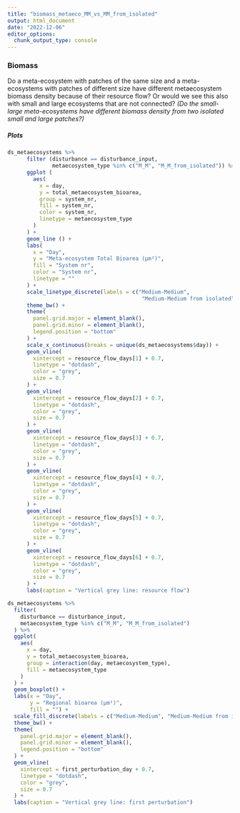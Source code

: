 ```yaml
---
title: "biomass_metaeco_MM_vs_MM_from_isolated"
output: html_document
date: "2022-12-06"
editor_options: 
  chunk_output_type: console
---
```


### Biomass

Do a meta-ecosystem with patches of the same size and a meta-ecosystems with patches of different size have different metaecosystem biomass density because of their resource flow? Or would we see this also with small and large ecosystems that are not connected? *(Do the small-large meta-ecosystems have different biomass density from two isolated small and large patches?)*

##### Plots

```r
ds_metaecosystems %>%
      filter (disturbance == disturbance_input,
              metaecosystem_type %in% c("M_M", "M_M_from_isolated")) %>%
      ggplot (
        aes(
          x = day,
          y = total_metaecosystem_bioarea,
          group = system_nr,
          fill = system_nr,
          color = system_nr,
          linetype = metaecosystem_type
        )
      ) +
      geom_line () +
      labs(
        x = "Day",
        y = "Meta-ecosystem Total Bioarea (µm²)",
        fill = "System nr",
        color = "System nr",
        linetype = ""
      ) +
      scale_linetype_discrete(labels = c("Medium-Medium",
                                          "Medium-Medium from isolated")) +
      theme_bw() +
      theme(
        panel.grid.major = element_blank(),
        panel.grid.minor = element_blank(),
        legend.position = "bottom"
      ) +
      scale_x_continuous(breaks = unique(ds_metaecosystems$day)) +
      geom_vline(
        xintercept = resource_flow_days[1] + 0.7,
        linetype = "dotdash",
        color = "grey",
        size = 0.7
      ) +
      geom_vline(
        xintercept = resource_flow_days[2] + 0.7,
        linetype = "dotdash",
        color = "grey",
        size = 0.7
      ) +
      geom_vline(
        xintercept = resource_flow_days[3] + 0.7,
        linetype = "dotdash",
        color = "grey",
        size = 0.7
      ) +
      geom_vline(
        xintercept = resource_flow_days[4] + 0.7,
        linetype = "dotdash",
        color = "grey",
        size = 0.7
      ) +
      geom_vline(
        xintercept = resource_flow_days[5] + 0.7,
        linetype = "dotdash",
        color = "grey",
        size = 0.7
      ) +
      geom_vline(
        xintercept = resource_flow_days[6] + 0.7,
        linetype = "dotdash",
        color = "grey",
        size = 0.7
      ) +
      labs(caption = "Vertical grey line: resource flow")
```

```r
ds_metaecosystems %>%
  filter(
    disturbance == disturbance_input,
    metaecosystem_type %in% c("M_M", "M_M_from_isolated")
  ) %>%
  ggplot(
    aes(
      x = day,
      y = total_metaecosystem_bioarea,
      group = interaction(day, metaecosystem_type),
      fill = metaecosystem_type
    )
  ) +
  geom_boxplot() +
  labs(x = "Day",
       y = "Regional bioarea (µm²)",
       fill = "") +
  scale_fill_discrete(labels = c("Medium-Medium", "Medium-Medium from isolated")) +
  theme_bw() +
  theme(
    panel.grid.major = element_blank(),
    panel.grid.minor = element_blank(),
    legend.position = "bottom"
  ) +
  geom_vline(
    xintercept = first_perturbation_day + 0.7,
    linetype = "dotdash",
    color = "grey",
    size = 0.7
  ) +
  labs(caption = "Vertical grey line: first perturbation")
```